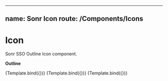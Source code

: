 <!-- Icon.stories.mdx -->


---
name: Sonr Icon
route: /Components/Icons
---

<Meta
  title="Icons Outline"
  component={Outline.AaveIcon}
/>

# Icon
Sonr SSO Outline Icon component.


**Outline**

<Canvas>
  <Story name="Outline Large" args={{ className: "w-6 h-6" }}>
    {Template.bind({})}
  </Story>
  <Story name="Outline Medium" args={{ className: "w-5 h-5" }}>
    {Template.bind({})}
  </Story>
  <Story name="Outline small" args={{ className: "w-4 h-4" }}>
    {Template.bind({})}
  </Story>
</Canvas>
